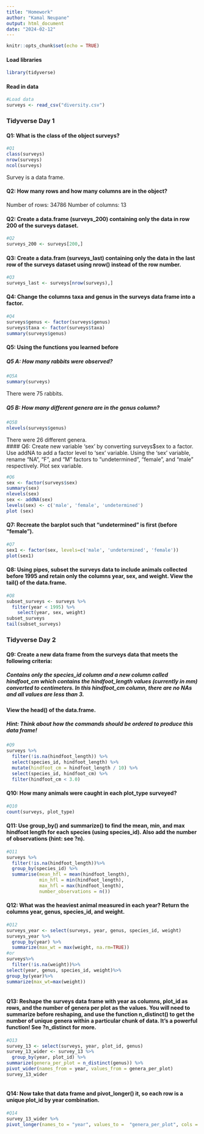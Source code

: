---
title: "Homework"
author: "Kamal Neupane"
output: html_document
date: "2024-02-12"
---

```{r setup, include=FALSE}
knitr::opts_chunk$set(echo = TRUE)
```

#### Load libraries

```{r}
library(tidyverse)
```

#### Read in data 

```{r}
#Load data
surveys <- read_csv("diversity.csv")
```

### Tidyverse Day 1

#### Q1: What is the class of the object surveys? 

```{r}
#Q1
class(surveys)
nrow(surveys)
ncol(surveys)
```
Survey is a data frame. 

#### Q2: How many rows and how many columns are in the object?
Number of rows: 34786
Number of columns: 13


#### Q2: Create a data.frame (surveys_200) containing only the data in row 200 of the surveys dataset.

```{r}
#Q2
surveys_200 <- surveys[200,]
```

#### Q3: Create a data.fram (surveys_last) containing only the data in the last row of the surveys dataset using nrow() instead of the row number. 

```{r}
#Q3
surveys_last <- surveys[nrow(surveys),]

```

#### Q4: Change the columns taxa and genus in the surveys data frame into a factor.

```{r}
#Q4
surveys$genus <- factor(surveys$genus)
surveys$taxa <- factor(surveys$taxa)
summary(surveys$genus)


```

#### Q5: Using the functions you learned before

##### Q5 A: How many rabbits were observed? 

```{r}
#Q5A
summary(surveys)
```
There were 75 rabbits.

##### Q5 B: How many different genera are in the genus column?

```{r}
#Q5B
nlevels(surveys$genus)
```
There were 26 different genera.  
#### Q6: Create new variable 'sex' by converting surveys$sex to a factor. Use addNA to add a factor level to 'sex' variable. Using the 'sex' variable, rename "NA", "F", and "M" factors to "undetermined", "female", and "male" respectively. Plot sex variable. 

```{r}
#Q6
sex <- factor(surveys$sex)
summary(sex)
nlevels(sex)
sex <- addNA(sex)
levels(sex) <- c('male', 'female', 'undetermined')
plot (sex)

```

#### Q7: Recreate the barplot such that "undetermined" is first (before "female").

```{r}
#Q7
sex1 <- factor(sex, levels=c('male', 'undetermined', 'female'))
plot(sex1)
```

#### Q8: Using pipes, subset the surveys data to include animals collected before 1995 and retain only the columns year, sex, and weight. View the tail() of the data.frame.

```{r}
#Q8
subset_surveys <- surveys %>% 
  filter(year < 1995) %>% 
    select(year, sex, weight)
subset_surveys
tail(subset_surveys)
```

### Tidyverse Day 2

#### Q9: Create a new data frame from the surveys data that meets the following criteria:

##### Contains only the species_id column and a new column called hindfoot_cm which contains the hindfoot_length values (currently in mm) converted to centimeters. In this hindfoot_cm column, there are no NAs and all values are less than 3.\

#### View the head() of the data.frame. 

##### Hint: Think about how the commands should be ordered to produce this data frame! 

```{r}
#Q9 
surveys %>%
  filter(!is.na(hindfoot_length)) %>%
  select(species_id, hindfoot_length) %>%
  mutate(hindfoot_cm = hindfoot_length / 10) %>%
  select(species_id, hindfoot_cm) %>%
  filter(hindfoot_cm < 3.0)


```

#### Q10: How many animals were caught in each plot_type surveyed?

```{r}
#Q10
count(surveys, plot_type)
```

#### Q11: Use group_by() and summarize() to find the mean, min, and max hindfoot length for each species (using species_id). Also add the number of observations (hint: see ?n).

```{r}
#Q11
surveys %>%
  filter(!is.na(hindfoot_length))%>%
  group_by(species_id) %>%
  summarise(mean_hfl = mean(hindfoot_length), 
            min_hfl = min(hindfoot_length), 
            max_hfl = max(hindfoot_length),
            number_observations = n())


```

#### Q12: What was the heaviest animal measured in each year? Return the columns year, genus, species_id, and weight.

```{r}
#Q12
surveys_year <- select(surveys, year, genus, species_id, weight)
surveys_year %>% 
  group_by(year) %>%
  summarize(max_wt = max(weight, na.rm=TRUE))
#or
surveys%>%
  filter(!is.na(weight))%>%
select(year, genus, species_id, weight)%>%
group_by(year)%>%
summarize(max_wt=max(weight))
  
```

#### Q13: Reshape the surveys data frame with year as columns, plot_id as rows, and the number of genera per plot as the values. You will need to summarize before reshaping, and use the function n_distinct() to get the number of unique genera within a particular chunk of data. It’s a powerful function! See ?n_distinct for more.

```{r}
#Q13
survey_13 <- select(surveys, year, plot_id, genus)
survey_13_wider <- survey_13 %>%
  group_by(year, plot_id) %>%
summarize(genera_per_plot = n_distinct(genus)) %>%
pivot_wider(names_from = year, values_from = genera_per_plot)
survey_13_wider



```

#### Q14: Now take that data frame and pivot_longer() it, so each row is a unique plot_id by year combination.

```{r}
#Q14
survey_13_wider %>%
pivot_longer(names_to = "year", values_to =  "genera_per_plot", cols = -plot_id)
```





